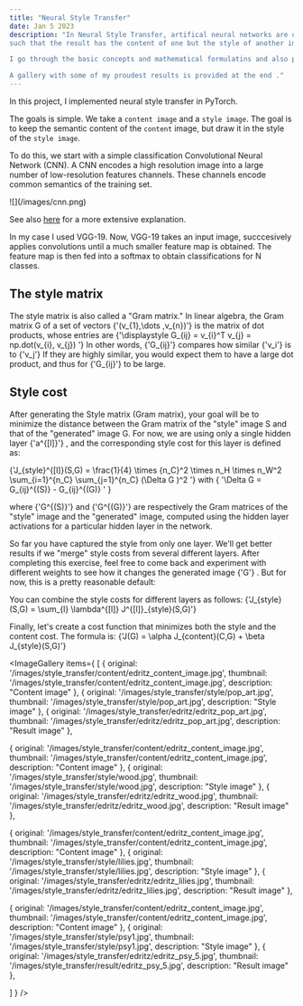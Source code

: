 ```yaml
---
title: "Neural Style Transfer"
date: Jan 5 2023
description: "In Neural Style Transfer, artifical neural networks are used to combine two images,
such that the result has the content of one but the style of another image.  \n \n

I go through the basic concepts and mathematical formulatins and also provide a working codebase for you to try.

A gallery with some of my proudest results is provided at the end ."
---
```


In this project, I implemented neural style transfer in PyTorch.

The goals is simple. We take a `content image` and a `style image`. The goal is to keep the semantic content of the `content` image, but draw it in the style of the `style image`.

To do this, we start with a simple classification Convolutional Neural Network (CNN). A CNN  encodes a high resolution image into a large number of low-resolution features channels. These channels encode common semantics of the training set.

<div className="inverted_img_if_dark">
![](/images/cnn.png)
</div>

See also [here]([TODO](https://en.wikipedia.org/wiki/Neural_style_transfer)) for a more extensive explanation.

In my case I used VGG-19. Now, VGG-19 takes an input image, succcesively applies convolutions until a much smaller feature map is obtained. The feature map is then fed into a softmax to obtain classifications for N classes.


## The style matrix
The style matrix is also called a "Gram matrix." In linear algebra, the Gram matrix G of a set of vectors
<InlineMath>{'(v_{1},\\dots ,v_{n})'}</InlineMath>
is the matrix of dot products, whose entries are
<InlineMath>{'\\displaystyle G_{ij} = v_{i}^T v_{j} = np.dot(v_{i}, v_{j})  '}</InlineMath>
In other words,
<InlineMath>{'G_{ij}'}</InlineMath>
compares how similar
<InlineMath>{'v_i'}</InlineMath> is to <InlineMath>{'v_j'}</InlineMath>
If they are highly similar, you would expect them to have a large dot product, and thus for
<InlineMath>{'G_{ij}'}</InlineMath>
to be large. 





## Style cost
After generating the Style matrix (Gram matrix), your goal will be to minimize the distance between the Gram matrix of the "style"
image S and that of the "generated" image G. For now, we are using only a single hidden layer
<InlineMath>{'a^{[l]}'}</InlineMath>
, and the corresponding style cost for this layer is defined as: 

<BlockMath>{'J_{style}^{[l]}(S,G) = \\frac{1}{4} \\times {n_C}^2 \\times n_H \\times n_W^2  \\sum_{i=1}^{n_C} \\sum_{j=1}^{n_C} (\\Delta G )^2 '}</BlockMath>
with
<BlockMath>{  '\\Delta G = G_{ij}^{(S)} - G_{ij}^{(G)} ' }</BlockMath>





where
<InlineMath>{'G^{(S)}'}</InlineMath>
and
<InlineMath>{'G^{(G)}'}</InlineMath>
are respectively the Gram matrices of the "style" image and the "generated" image, computed using the hidden layer
activations for a particular hidden layer in the network.  


So far you have captured the style from only one layer.
We'll get better results if we "merge" style costs from several different layers.
After completing this exercise, feel free to come back and experiment with different weights to see how it changes the generated image
<InlineMath>{'G'}</InlineMath>
.
But for now, this is a pretty reasonable default: 

You can combine the style costs for different layers as follows:
<BlockMath>{'J_{style}(S,G) = \\sum_{l} \\lambda^{[l]} J^{[l]}_{style}(S,G)'}</BlockMath>


Finally, let's create a cost function that minimizes both the style and the content cost. The formula is: 
<BlockMath>{'J(G) = \\alpha J_{content}(C,G) + \\beta J_{style}(S,G)'}</BlockMath>









<ImageGallery items={
    [
  {
    original: '/images/style_transfer/content/edritz_content_image.jpg',
    thumbnail: '/images/style_transfer/content/edritz_content_image.jpg',
    description: "Content image"
  },
  {
    original: '/images/style_transfer/style/pop_art.jpg',
    thumbnail: '/images/style_transfer/style/pop_art.jpg',
    description: "Style image"
  },
  {
    original: '/images/style_transfer/edritz/edritz_pop_art.jpg',
    thumbnail: '/images/style_transfer/edritz/edritz_pop_art.jpg',
    description: "Result image"
  },

  {
    original: '/images/style_transfer/content/edritz_content_image.jpg',
    thumbnail: '/images/style_transfer/content/edritz_content_image.jpg',
    description: "Content image"
  },
  {
    original: '/images/style_transfer/style/wood.jpg',
    thumbnail: '/images/style_transfer/style/wood.jpg',
    description: "Style image"
  },
  {
    original: '/images/style_transfer/edritz/edritz_wood.jpg',
    thumbnail: '/images/style_transfer/edritz/edritz_wood.jpg',
    description: "Result image"
  },

  {
    original: '/images/style_transfer/content/edritz_content_image.jpg',
    thumbnail: '/images/style_transfer/content/edritz_content_image.jpg',
    description: "Content image"
  },
  {
    original: '/images/style_transfer/style/lilies.jpg',
    thumbnail: '/images/style_transfer/style/lilies.jpg',
    description: "Style image"
  },
  {
    original: '/images/style_transfer/edritz/edritz_lilies.jpg',
    thumbnail: '/images/style_transfer/edritz/edritz_lilies.jpg',
    description: "Result image"
  },

  {
    original: '/images/style_transfer/content/edritz_content_image.jpg',
    thumbnail: '/images/style_transfer/content/edritz_content_image.jpg',
    description: "Content image"
  },
  {
    original: '/images/style_transfer/style/psy1.jpg',
    thumbnail: '/images/style_transfer/style/psy1.jpg',
    description: "Style image"
  },
  {
    original: '/images/style_transfer/edritz/edritz_psy_5.jpg',
    thumbnail: '/images/style_transfer/result/edritz_psy_5.jpg',
    description: "Result image"
  },




]
} />








